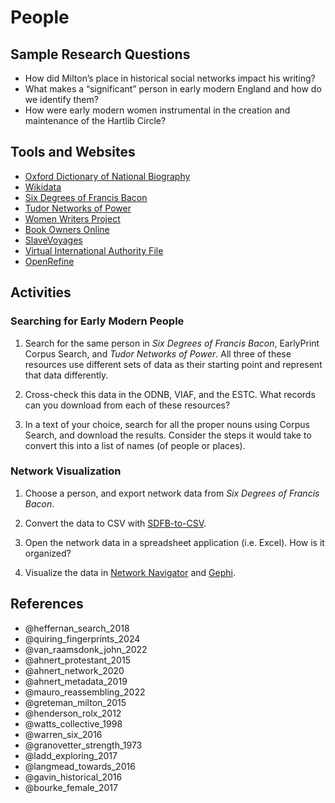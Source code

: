 # People

## Sample Research Questions

- How did Milton's place in historical social networks impact his writing?
- What makes a "significant" person in early modern England and how do we identify them?
- How were early modern women instrumental in the creation and maintenance of the Hartlib Circle?

## Tools and Websites

- [Oxford Dictionary of National Biography](https://www.oxforddnb.com/)
- [Wikidata](https://www.wikidata.org/wiki/Wikidata:Main_Page)
- [Six Degrees of Francis Bacon](http://sixdegreesoffrancisbacon.com/)
- [Tudor Networks of Power](https://tudornetworks.net/)
- [Women Writers Project](https://www.wwp.northeastern.edu/)
- [Book Owners Online](https://bookowners.online/Main_Page)
- [SlaveVoyages](https://www.slavevoyages.org/)
- [Virtual International Authority File](https://viaf.org/en)
- [OpenRefine](https://viaf.org/en)

## Activities

### Searching for Early Modern People

1. Search for the same person in *Six Degrees of Francis Bacon*, EarlyPrint Corpus Search, and *Tudor Networks of Power*. All three of these resources use different sets of data as their starting point and represent that data differently.

2. Cross-check this data in the ODNB, VIAF, and the ESTC. What records can you download from each of these resources?

3. In a text of your choice, search for all the proper nouns using Corpus Search, and download the results. Consider the steps it would take to convert this into a list of names (of people or places).

### Network Visualization

1. Choose a person, and export network data from *Six Degrees of Francis Bacon*.

2. Convert the data to CSV with [SDFB-to-CSV](https://sdfb-to-csv.glitch.me/).

3. Open the network data in a spreadsheet application (i.e. Excel). How is it organized?

4. Visualize the data in [Network Navigator](https://networknavigator.jrladd.com/) and [Gephi](https://jrladd.com/networks/visualization/visualization.html).

## References

- @heffernan_search_2018
- @quiring_fingerprints_2024
- @van_raamsdonk_john_2022
- @ahnert_protestant_2015
- @ahnert_network_2020
- @ahnert_metadata_2019
- @mauro_reassembling_2022
- @greteman_milton_2015
- @henderson_rolx_2012
- @watts_collective_1998
- @warren_six_2016
- @granovetter_strength_1973
- @ladd_exploring_2017
- @langmead_towards_2016
- @gavin_historical_2016
- @bourke_female_2017
